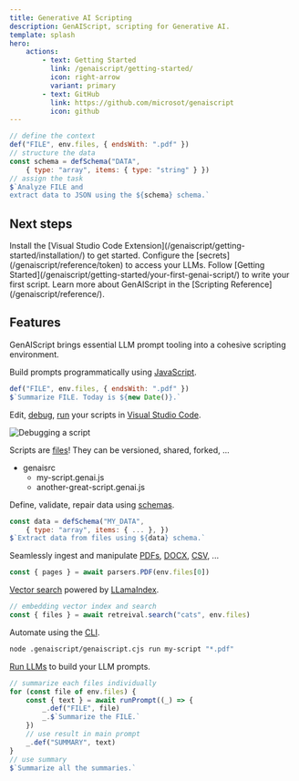 ```yaml
---
title: Generative AI Scripting
description: GenAIScript, scripting for Generative AI.
template: splash
hero:
    actions:
        - text: Getting Started
          link: /genaiscript/getting-started/
          icon: right-arrow
          variant: primary
        - text: GitHub
          link: https://github.com/microsot/genaiscript
          icon: github
---
```



```js wrap title="extract-titles.genai.js"
// define the context
def("FILE", env.files, { endsWith: ".pdf" })
// structure the data
const schema = defSchema("DATA", 
    { type: "array", items: { type: "string" } })
// assign the task
$`Analyze FILE and 
extract data to JSON using the ${schema} schema.`
```

## Next steps

<CardGrid stagger>
    <Card title="Install the extension" icon="puzzle">
        Install the [Visual Studio Code
        Extension](/genaiscript/getting-started/installation/) to get started.
    </Card>
    <Card title="Configure your LLMs" icon="setting">
        Configure the [secrets](/genaiscript/reference/token) to access your
        LLMs.
    </Card>
    <Card title="Write your first script" icon="pencil">
        Follow [Getting
        Started](/genaiscript/getting-started/your-first-genai-script/) to write
        your first script.
    </Card>
    <Card title="Read the docs" icon="open-book">
        Learn more about GenAIScript in the [Scripting
        Reference](/genaiscript/reference/).
    </Card>
</CardGrid>

## Features

GenAIScript brings essential LLM prompt tooling into a cohesive scripting environment.

<CardGrid>

<Card title="Stylized Javascript" icon="seti:javascript">

Build prompts programmatically using [JavaScript](/genaiscript/reference/scripts/).

```js wrap
def("FILE", env.files, { endsWith: ".pdf" })
$`Summarize FILE. Today is ${new Date()}.`
```

</Card>

<Card title="Fast Development Loop" icon="rocket">

Edit, [debug](/genaiscript/getting-started/debugging-scripts/), [run](/genaiscript/getting-started/running-scripts/) your scripts in [Visual Studio Code](/genaiscript/getting-started/installation).

![Debugging a script](../../assets/debugger.png)

</Card>

<Card title="Reuse and Share Scripts" icon="star">

Scripts are [files](/genaiscript/reference/scripts/)! They can be versioned, shared, forked, ...

<FileTree>

-   genaisrc
    -   my-script.genai.js
    -   another-great-script.genai.js

</FileTree>

</Card>

<Card title="Data Schemas" icon="list-format">

Define, validate, repair data using [schemas](/genaiscript/reference/scripts/schemas).

```js wrap
const data = defSchema("MY_DATA",
    { type: "array", items: { ... }, })
$`Extract data from files using ${data} schema.`
```

</Card>

<Card title="Ingest PDFs, DOCX, CSV, .." icon="seti:pdf">

Seamlessly ingest and manipulate
[PDFs](/genaiscript/reference/scripts/pdf),
[DOCX](/genaiscript/reference/scripts/docx),
[CSV](/genaiscript/reference/scripts/csv), ...

```js
const { pages } = await parsers.PDF(env.files[0])
```

</Card>

<Card title="RAG built-in" icon="magnifier">

[Vector search](/genaiscript/reference/scripts/embeddings-search/) powered by [LLamaIndex](https://ts.llamaindex.ai/).

```js wrap
// embedding vector index and search
const { files } = await retreival.search("cats", env.files)
```

</Card>

<Card title="Automate" icon="github">

Automate using the [CLI](/genaiscript/reference/cli).

```bash frame="none" wrap
node .genaiscript/genaiscript.cjs run my-script "*.pdf"
```

</Card>

<Card title="LLM Composition" icon="external">

[Run LLMs](/genaiscript/reference/scripts/inline-prompts/) to build your LLM prompts.

```js wrap
// summarize each files individually
for (const file of env.files) {
    const { text } = await runPrompt((_) => {
        _.def("FILE", file)
        _.$`Summarize the FILE.`
    })
    // use result in main prompt
    _.def("SUMMARY", text)
}
// use summary
$`Summarize all the summaries.`
```

</Card>

</CardGrid>
